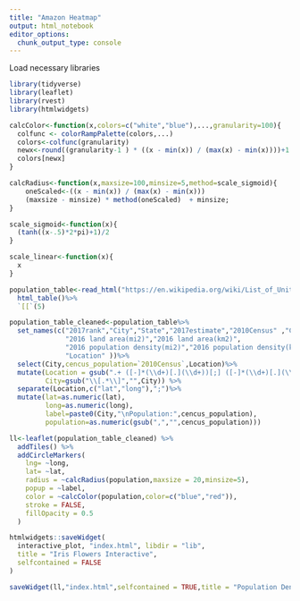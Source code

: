 ```yaml
---
title: "Amazon Heatmap"
output: html_notebook
editor_options: 
  chunk_output_type: console
---
```


Load necessary libraries
```r
library(tidyverse)
library(leaflet)
library(rvest)
library(htmlwidgets)
```

```r

calcColor<-function(x,colors=c("white","blue"),...,granularity=100){
  colfunc <- colorRampPalette(colors,...)
  colors<-colfunc(granularity)
  newx<-round((granularity-1 ) * ((x - min(x)) / (max(x) - min(x))))+1
  colors[newx]
}

calcRadius<-function(x,maxsize=100,minsize=5,method=scale_sigmoid){
    oneScaled<-((x - min(x)) / (max(x) - min(x)))
    (maxsize - minsize) * method(oneScaled)  + minsize;
}

scale_sigmoid<-function(x){
  (tanh((x-.5)*2*pi)+1)/2
}

scale_linear<-function(x){
  x
}

```

```r

population_table<-read_html("https://en.wikipedia.org/wiki/List_of_United_States_cities_by_population")%>%
  html_table()%>%
  `[[`(5)

population_table_cleaned<-population_table%>%
  set_names(c("2017rank","City","State","2017estimate","2010Census" ,"Change",
              "2016 land area(mi2)","2016 land area(km2)",
              "2016 population density(mi2)","2016 population density(ki2)",
              "Location" ))%>%
  select(City,cencus_population=`2010Census`,Location)%>%
  mutate(Location = gsub(".+ ([-]*(\\d+)[.](\\d+))[;] ([-]*(\\d+)[.](\\d+)).*","\\1;\\4",Location),
         City=gsub("\\[.*\\]","",City)) %>%
  separate(Location,c("lat","long"),";")%>%
  mutate(lat=as.numeric(lat),
         long=as.numeric(long),
         label=paste0(City,"\nPopulation:",cencus_population),
         population=as.numeric(gsub(",","",cencus_population)))

```

```r

ll<-leaflet(population_table_cleaned) %>% 
  addTiles() %>%
  addCircleMarkers(
    lng= ~long,
    lat= ~lat,
    radius = ~calcRadius(population,maxsize = 20,minsize=5),
    popup = ~label,
    color = ~calcColor(population,color=c("blue","red")),
    stroke = FALSE,
    fillOpacity = 0.5
  )

htmlwidgets::saveWidget(
  interactive_plot, "index.html", libdir = "lib",
  title = "Iris Flowers Interactive",
  selfcontained = FALSE
)

saveWidget(ll,"index.html",selfcontained = TRUE,title = "Population Density")

```